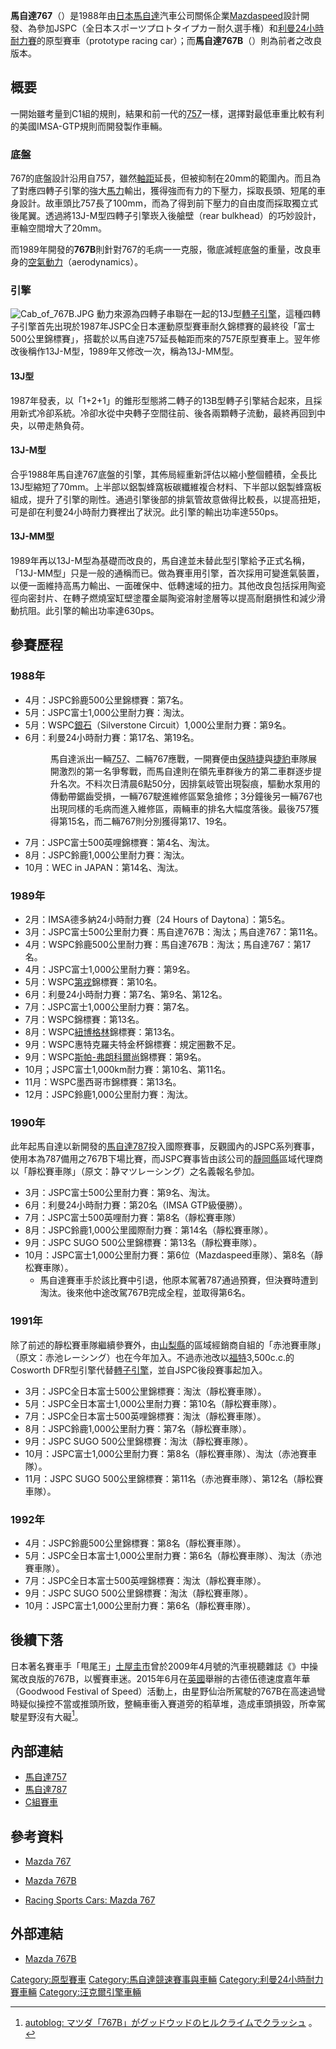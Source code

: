 {{noteTA
|T=zh-hans:马自达767;zh-hk:萬事得767;zh-tw:馬自達767;
|1=zh-hans:马自达;zh-hk:萬事得;zh-tw:馬自達;
}}

{{Racing car
 |Car_name         = 馬自達767<br>馬自達767B
 |Image            = [[Image:Mazda_767B_cc.JPG|250px]]
 |Category         = [[C組賽車|C組賽車]]、JSPC全日本運動原型賽車耐久錦標賽、美國IMSA GTP大賽
 |Constructor      = [[Mazdaspeed|Mazdaspeed]]
 |Designer         = 尼格爾·史陶德（Nigel Stroud）
 |Team             = {{flagicon|JPN}}[[Mazdaspeed|Mazdaspeed]]
 |Drivers          = {{flagicon|JPN}}{{link-ja|片山義美|片山義美}}<br>{{flagicon|BEL}}皮埃爾·迪厄多內（Pierre Dieudonné）<br>{{flagicon|IRL}}戴夫·甘迺迪（Dave Kennedy）<br>{{flagicon|JPN}}{{link-ja|從野孝司|従野孝司}}<br>{{flagicon|JPN}}{{link-ja|寺田陽次郎|寺田陽次郎}}<br>{{flagicon|USA}}艾里俄特·富比世-羅賓遜（Elliot Forbes-Robinson）<br>{{flagicon|BEL}}馬克·杜茲（Marc Duez）<br>{{flagicon|GBR}}大衛·雷斯理（David Leslie）<br>{{flagicon|GBR}}克里斯·哈吉特（Chris Hodgetts）
 |Debut            = 1988年JSPC鈴鹿500公里耐久賽（767）<br>1990年JSPC富士500公里耐久賽（767B）
 |Chassis          = [[碳纖維|碳纖維]]複合材料製成
 |Front suspension = 
 |Rear suspension  = 
 |Wheelbase        = 
 |Track            = 
 |Engine name      = [[馬自達轉子引擎#13J型|13J型四轉子引擎]]
 |Capacity         = 2,616c.c.（654c.c. X 4）
 |Configuration    = 
 |Turbo/NA         = 自然進氣
 |Engine position  = 縱向中置
 |Gearbox name     = 
 |Gears            = 五段變速
 |Type             = 手排
 |Differential     =
 |Weight           = 750kg
 |Fuel             = 
 |Tyres            = 
 |Races            = 39
 |Wins             = 0
 |Poles            = 0
 |Fastest_laps     = 0
 |Last_season      = 1992
 |
}}
'''馬自達767'''（{{lang-ja|マツダ・767}}）是1988年由[[日本|日本]][[馬自達|馬自達]]汽車公司關係企業[[Mazdaspeed|Mazdaspeed]]設計開發、為參加JSPC{{link-ja|全日本運動原型賽車耐久錦標賽|全日本スポーツプロトタイプカー耐久選手権}}（{{ja}}全日本スポーツプロトタイプカー耐久選手権）和[[勒芒24小時耐力賽|利曼24小時耐力賽]]的原型賽車（prototype racing car）；而'''馬自達767B'''（{{lang|ja|マツダ・767B}}）則為前者之改良版本。

== 概要 ==
一開始雖考量到C1組的規則，結果和前一代的[[馬自達757|757]]一樣，選擇對最低車重比較有利的美國IMSA-GTP規則而開發製作車輛。

=== 底盤 ===
767的底盤設計沿用自757，雖然[[軸距|軸距]]延長，但被抑制在20mm的範圍內。而且為了對應四轉子引擎的強大[[馬力|馬力]]輸出，獲得強而有力的下壓力，採取長頭、短尾的車身設計。故車頭比757長了100mm，而為了得到前下壓力的自由度而採取獨立式後尾翼。透過將13J-M型四轉子引擎崁入後艙壁（rear bulkhead）的巧妙設計，車輪空間增大了20mm。

而1989年開發的'''767B'''則針對767的毛病一一克服，徹底減輕底盤的重量，改良車身的[[空氣動力學|空氣動力]]（aerodynamics）。

=== 引擎 ===
[[File:Cab_of_767B.JPG|thumb]]
動力來源為四轉子串聯在一起的13J型[[馬自達轉子引擎|轉子引擎]]，這種四轉子引擎首先出現於1987年JSPC全日本運動原型賽車耐久錦標賽的最終役「富士500公里錦標賽」，搭載於以馬自達757延長軸距而來的757E原型賽車上。翌年修改後稱作13J-M型，1989年又修改一次，稱為13J-MM型。

==== 13J型 ====
1987年發表，以「1+2+1」的錐形型態將二轉子的13B型轉子引擎結合起來，且採用新式冷卻系統。冷卻水從中央轉子空間往前、後各兩顆轉子流動，最終再回到中央，以帶走熱負荷。

==== 13J-M型 ====
合乎1988年馬自達767底盤的引擎，其佈局經重新評估以縮小整個體積，全長比13J型縮短了70mm。上半部以鋁製蜂窩板碳纖維複合材料、下半部以鋁製蜂窩板組成，提升了引擎的剛性。通過引擎後部的排氣管故意做得比較長，以提高扭矩，可是卻在利曼24小時耐力賽裡出了狀況。此引擎的輸出功率達550ps。

==== 13J-MM型 ====
1989年再以13J-M型為基礎而改良的，馬自達並未替此型引擎給予正式名稱，「13J-MM型」只是一般的通稱而已。做為賽車用引擎，首次採用可變進氣裝置，以便一面維持高馬力輸出、一面確保中、低轉速域的扭力。其他改良包括採用陶瓷徑向密封片、在轉子燃燒室缸壁塗覆金屬陶瓷溶射塗層等以提高耐磨損性和減少滑動抗阻。此引擎的輸出功率達630ps。

== 參賽歷程 ==
=== 1988年 ===
* 4月：JSPC鈴鹿500公里錦標賽：第7名。
* 5月：JSPC富士1,000公里耐力賽：淘汰。
* 5月：WSPC[[銀石賽道|銀石]]（Silverstone Circuit）1,000公里耐力賽：第9名。 
* 6月：利曼24小時耐力賽：第17名、第19名。
*:馬自達派出一輛[[馬自達757|757]]、二輛767應戰，一開賽便由[[保時捷|保時捷]]與[[捷豹|捷豹]]車隊展開激烈的第一名爭奪戰，而馬自達則在領先車群後方的第二車群逐步提升名次。不料次日清晨6點50分，因排氣岐管出現裂痕，驅動水泵用的傳動帶鋸齒受損，一輛767駛進維修區緊急搶修；3分鐘後另一輛767也出現同樣的毛病而進入維修區，兩輛車的排名大幅度落後。最後757獲得第15名，而二輛767則分別獲得第17、19名。
* 7月：JSPC富士500英哩錦標賽：第4名、淘汰。
* 8月：JSPC鈴鹿1,000公里耐力賽：淘汰。
* 10月：WEC in JAPAN：第14名、淘汰。

=== 1989年 ===
* 2月：IMSA德多納24小時耐力賽〔24 Hours of Daytona〕：第5名。
* 3月：JSPC富士500公里耐力賽：馬自達767B：淘汰；馬自達767：第11名。
* 4月：WSPC鈴鹿500公里耐力賽：馬自達767B：淘汰；馬自達767：第17名。
* 4月：JSPC富士1,000公里耐力賽：第9名。
* 5月：WSPC[[第戎|第戎]]錦標賽：第10名。
* 6月：利曼24小時耐力賽：第7名、第9名、第12名。
* 7月：JSPC富士1,000公里耐力賽：第7名。
* 7月：WSPC{{link-en|布蘭德·哈奇|Brands Hatch}}錦標賽：第13名。
* 8月：WSPC[[紐博格林賽道|紐博格林]]錦標賽：第13名。
* 9月：WSPC{{link-en|多靈頓|Donington Park}}惠特克羅夫特金杯錦標賽：規定圈數不足。
* 9月：WSPC[[斯帕-弗朗科爾尚賽道|斯帕-弗朗科爾尚]]錦標賽：第9名。
* 10月；JSPC富士1,000km耐力賽：第10名、第11名。
* 11月：WSPC墨西哥市錦標賽：第13名。
* 12月：JSPC鈴鹿1,000公里耐力賽：淘汰。

=== 1990年 ===
此年起馬自達以新開發的[[馬自達787|馬自達787]]投入國際賽事，反觀國內的JSPC系列賽事，使用本為787備用之767B下場比賽，而JSPC賽事皆由該公司的[[靜岡縣|靜岡縣]]區域代理商以「靜松賽車隊」（原文：{{ja}}静マツレーシング）之名義報名參加。
* 3月：JSPC富士500公里耐力賽：第9名、淘汰。
* 6月：利曼24小時耐力賽：第20名（IMSA GTP級優勝）。
* 7月：JSPC富士500英哩耐力賽：第8名（靜松賽車隊） 
* 8月：JSPC鈴鹿1,000公里國際耐力賽：第14名（靜松賽車隊）。
* 9月：JSPC SUGO 500公里錦標賽：第13名（靜松賽車隊）。
* 10月：JSPC富士1,000公里耐力賽：第6位（Mazdaspeed車隊）、第8名（靜松賽車隊）。
** 馬自達賽車手{{link-ja|片山義美|片山義美}}於該比賽中引退，他原本駕著787通過預賽，但決賽時遭到淘汰。後來他中途改駕767B完成全程，並取得第6名。

=== 1991年 ===
除了前述的靜松賽車隊繼續參賽外，由[[山梨縣|山梨縣]]的區域經銷商自組的「赤池賽車隊」（原文：{{ja}}赤池レーシング）也在今年加入。不過赤池改以[[福特汽車|福特]]3,500c.c.的Cosworth DFR型引擎代替[[馬自達轉子引擎|轉子引擎]]，並自JSPC後段賽事起加入。
* 3月：JSPC全日本富士500公里錦標賽：淘汰（靜松賽車隊）。
* 5月：JSPC全日本富士1,000公里耐力賽：第10名（靜松賽車隊）。
* 7月：JSPC全日本富士500英哩錦標賽：淘汰（靜松賽車隊）。
* 8月：JSPC鈴鹿1,000公里耐力賽：第7名（靜松賽車隊）。
* 9月：JSPC SUGO 500公里錦標賽：淘汰（靜松賽車隊）。
* 10月：JSPC富士1,000公里耐力賽：第8名（靜松賽車隊）、淘汰（赤池賽車隊）。
* 11月：JSPC SUGO 500公里錦標賽：第11名（赤池賽車隊）、第12名（靜松賽車隊）。

=== 1992年 ===
* 4月：JSPC鈴鹿500公里錦標賽：第8名（靜松賽車隊）。
* 5月：JSPC全日本富士1,000公里耐力賽：第6名（靜松賽車隊）、淘汰（赤池賽車隊）。
* 7月：JSPC全日本富士500英哩錦標賽：淘汰（靜松賽車隊）。
* 9月：JSPC SUGO 500公里錦標賽：淘汰（靜松賽車隊）。
* 10月：JSPC富士1,000公里耐力賽：第6名（靜松賽車隊）。

== 後續下落 ==
日本著名賽車手「甩尾王」[[土屋圭市|土屋圭市]]曾於2009年4月號的汽車視聽雜誌《{{link-ja|Hot Version|ホットバージョン}}》中操駕改良版的767B，以饗賽車迷。2015年6月在[[英國|英國]]舉辦的古德伍德速度嘉年華（Goodwood Festival of Speed）活動上，由星野仙治所駕駛的767B在高速過彎時疑似操控不當或推頭所致，整輛車衝入賽道旁的稻草堆，造成車頭損毀，所幸駕駛星野沒有大礙<ref>{{ja}}[http://jp.autoblog.com/2015/06/29/mazda-767b-crashes-during-goodwood-suffers-heavy-damage/ autoblog: マツダ「767B」がグッドウッドのヒルクライムでクラッシュ] {{Wayback|url=http://jp.autoblog.com/2015/06/29/mazda-767b-crashes-during-goodwood-suffers-heavy-damage/ |date=20151222133359 }}。</ref>。

== 內部連結 ==
* [[馬自達757|馬自達757]]
* [[馬自達787|馬自達787]]
* [[C組賽車|C組賽車]]

== 參考資料 ==
* {{ja}}[http://www.asahi-net.or.jp/~ip3t-nksn/Pages/B-grc/SPC-767.htm Mazda 767]
* {{ja}}[http://www.asahi-net.or.jp/~ip3t-nksn/Pages/B-grc/SPC-767B.htm Mazda 767B] {{Wayback|url=http://www.asahi-net.or.jp/~ip3t-nksn/Pages/B-grc/SPC-767B.htm |date=20160304195448 }}
* {{en}}[https://web.archive.org/web/20110505235832/http://www.racingsportscars.com/type/photo/Mazda/767B.html Racing Sports Cars: Mazda 767]
{{reflist}}

== 外部連結 ==
* {{en}}[https://web.archive.org/web/20151222100518/http://www.racingsportscars.com/type/Mazda/767B.html Mazda 767B]

[[Category:原型賽車|Category:原型賽車]]
[[Category:馬自達競速賽事與車輛|Category:馬自達競速賽事與車輛]]
[[Category:利曼24小時耐力賽車輛|Category:利曼24小時耐力賽車輛]]
[[Category:汪克爾引擎車輛|Category:汪克爾引擎車輛]]